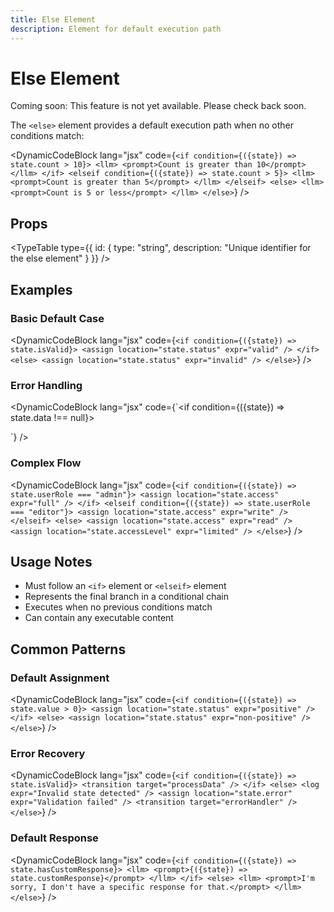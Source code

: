 ```yaml
---
title: Else Element
description: Element for default execution path
---
```



# Else Element

<Banner className="bg-blue-500 text-white rounded-lg">Coming soon: This feature is not yet available. Please check back soon.</Banner>

The `<else>` element provides a default execution path when no other conditions match:

<DynamicCodeBlock lang="jsx" code={`<if condition={({state}) => state.count > 10}>
  <llm>
    <prompt>Count is greater than 10</prompt>
  </llm>
</if>
<elseif condition={({state}) => state.count > 5}>
  <llm>
    <prompt>Count is greater than 5</prompt>
  </llm>
</elseif>
<else>
  <llm>
    <prompt>Count is 5 or less</prompt>
  </llm>
</else>`} />

## Props

<TypeTable type={{
    id: {
      type: "string",
      description: "Unique identifier for the else element"
    }
  }} />

## Examples

### Basic Default Case

<DynamicCodeBlock lang="jsx" code={`<if condition={({state}) => state.isValid}>
  <assign location="state.status" expr="valid" />
</if>
<else>
  <assign location="state.status" expr="invalid" />
</else>`} />

### Error Handling

<DynamicCodeBlock lang="jsx" code={`<if condition={({state}) => state.data !== null}>
  <script>processData(state.data);</script>
</if>
<else>
  <assign location="state.error" expr="Data is null" />
  <log expr="Data is null" />
</else>`} />

### Complex Flow

<DynamicCodeBlock lang="jsx" code={`<if condition={({state}) => state.userRole === "admin"}>
  <assign location="state.access" expr="full" />
</if>
<elseif condition={({state}) => state.userRole === "editor"}>
  <assign location="state.access" expr="write" />
</elseif>
<else>
  <assign location="state.access" expr="read" />
  <assign location="state.accessLevel" expr="limited" />
</else>`} />

## Usage Notes

- Must follow an `<if>` element or `<elseif>` element
- Represents the final branch in a conditional chain
- Executes when no previous conditions match
- Can contain any executable content

## Common Patterns

### Default Assignment

<DynamicCodeBlock lang="jsx" code={`<if condition={({state}) => state.value > 0}>
  <assign location="state.status" expr="positive" />
</if>
<else>
  <assign location="state.status" expr="non-positive" />
</else>`} />

### Error Recovery

<DynamicCodeBlock lang="jsx" code={`<if condition={({state}) => state.isValid}>
  <transition target="processData" />
</if>
<else>
  <log expr="Invalid state detected" />
  <assign location="state.error" expr="Validation failed" />
  <transition target="errorHandler" />
</else>`} />

### Default Response

<DynamicCodeBlock lang="jsx" code={`<if condition={({state}) => state.hasCustomResponse}>
  <llm>
    <prompt>{({state}) => state.customResponse}</prompt>
  </llm>
</if>
<else>
  <llm>
    <prompt>I'm sorry, I don't have a specific response for that.</prompt>
  </llm>
</else>`} />
